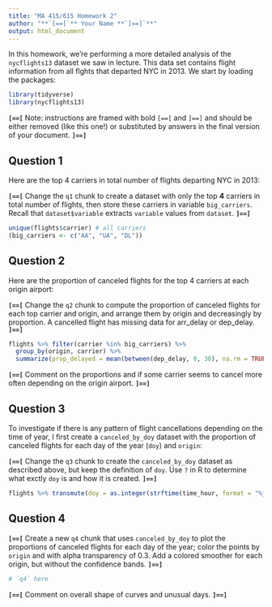 ---
title: "MA 415/615 Homework 2"
author: "**`[==[`** Your Name **`]==]`**"
output: html_document
---

In this homework, we're performing a more detailed analysis of the `nycflights13` dataset we saw in lecture. This data set contains flight information from all flghts that departed NYC in 2013. We start by loading the packages:

```{r init}
library(tidyverse)
library(nycflights13)
```

**`[==[`** Note: instructions are framed with bold `[==[` and `]==]` and should be either removed (like this one!) or substituted by answers in the final version of your document. **`]==]`**


## Question 1

Here are the top 4 carriers in total number of flights departing NYC in 2013:

**`[==[`** Change the `q1` chunk to create a dataset with only the top **4** carriers in total number of flights, then store these carriers in variable `big_carriers`. Recall that `dataset$variable` extracts `variable` values from `dataset`. **`]==]`**

```{r q1}
unique(flights$carrier) # all carriers
(big_carriers <- c("AA", "UA", "DL"))
```


## Question 2

Here are the proportion of canceled flights for the top 4 carriers at each origin airport:

**`[==[`** Change the `q2` chunk to compute the proportion of canceled flights for each top carrier and origin, and arrange them by origin and decreasingly by proportion. A cancelled flight has missing data for arr_delay or dep_delay. **`]==]`**

```{r q2}
flights %>% filter(carrier %in% big_carriers) %>%
  group_by(origin, carrier) %>%
  summarize(prop_delayed = mean(between(dep_delay, 0, 30), na.rm = TRUE))
```

**`[==[`** Comment on the proportions and if some carrier seems to cancel more often depending on the origin airport. **`]==]`**


## Question 3

To investigate if there is any pattern of flight cancellations depending on the time of year, I first create a `canceled_by_doy` dataset with the proportion of canceled flights for each day of the year (`doy`) and `origin`:

**`[==[`** Change the `q3` chunk to create the `canceled_by_doy` dataset as described above, but keep the definition of `doy`. Use `?` in R to determine what exctly `doy` is and how it is created. **`]==]`**

```{r q3}
flights %>% transmute(doy = as.integer(strftime(time_hour, format = "%j")))
```


## Question 4

**`[==[`** Create a new `q4` chunk that uses `canceled_by_doy` to plot the proportions of canceled flights for each day of the year; color the points by `origin` and with alpha transparency of 0.3. Add a colored smoother for each origin, but without the confidence bands. **`]==]`**

```r
# `q4` here
```

**`[==[`** Comment on overall shape of curves and unusual days. **`]==]`**
